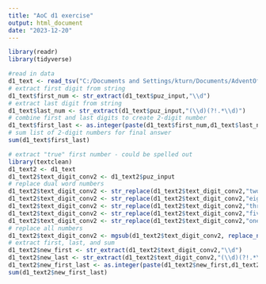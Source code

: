 ```yaml
---
title: "AoC d1 exercise"
output: html_document
date: "2023-12-20"
---
```

```r
library(readr)
library(tidyverse)

#read in data
d1_text <- read_tsv("C:/Documents and Settings/kturn/Documents/AdventOfCode2023/d1_text.txt",col_names = "puz_input")
# extract first digit from string
d1_text$first_num <- str_extract(d1_text$puz_input,"\\d")
# extract last digit from string
d1_text$last_num <- str_extract(d1_text$puz_input,"(\\d)(?!.*\\d)")
# combine first and last digits to create 2-digit number
d1_text$first_last <- as.integer(paste(d1_text$first_num,d1_text$last_num,sep = ""))
# sum list of 2-digit numbers for final answer
sum(d1_text$first_last)
```

```r
# extract "true" first number - could be spelled out
library(textclean)
d1_text2 <- d1_text
d1_text2$text_digit_conv2 <- d1_text2$puz_input
# replace dual word numbers
d1_text2$text_digit_conv2 <- str_replace(d1_text2$text_digit_conv2,"twone","21")
d1_text2$text_digit_conv2 <- str_replace(d1_text2$text_digit_conv2,"eightwo","82")
d1_text2$text_digit_conv2 <- str_replace(d1_text2$text_digit_conv2,"threeight","38")
d1_text2$text_digit_conv2 <- str_replace(d1_text2$text_digit_conv2,"fiveight","58")
d1_text2$text_digit_conv2 <- str_replace(d1_text2$text_digit_conv2,"oneight","18")
# replace all numbers
d1_text2$text_digit_conv2 <- mgsub(d1_text2$text_digit_conv2, replace_number(seq_len(10)), seq_len(10))
# extract first, last, and sum
d1_text2$new_first <- str_extract(d1_text2$text_digit_conv2,"\\d")
d1_text2$new_last <- str_extract(d1_text2$text_digit_conv2,"(\\d)(?!.*\\d)")
d1_text2$new_first_last <- as.integer(paste(d1_text2$new_first,d1_text2$new_last,sep = ""))
sum(d1_text2$new_first_last)
```


